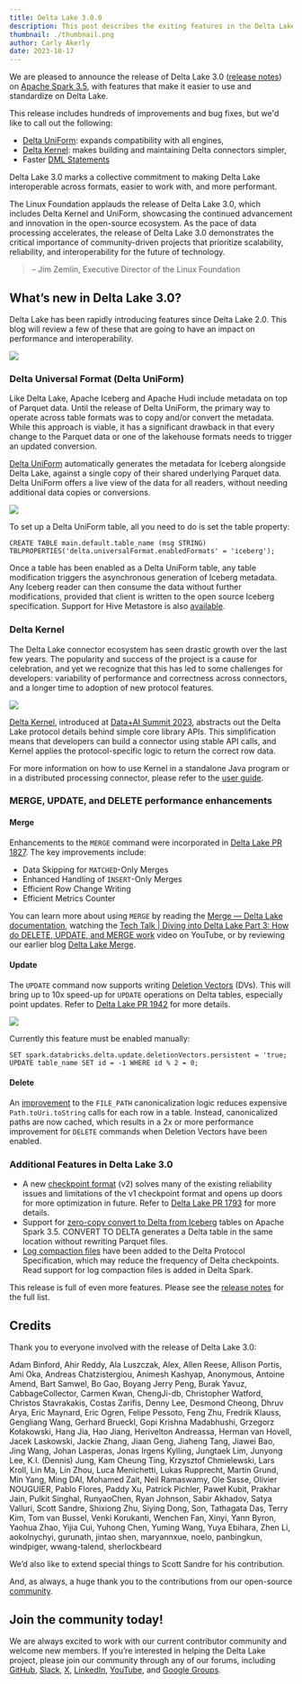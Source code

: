 ```yaml
---
title: Delta Lake 3.0.0
description: This post describes the exiting features in the Delta Lake 3.0.0 release
thumbnail: ./thumbnail.png
author: Carly Akerly
date: 2023-10-17
---
```


We are pleased to announce the release of Delta Lake 3.0 ([release notes](https://github.com/delta-io/delta/releases/tag/v3.0.0)) on [Apache Spark 3.5](https://spark.apache.org/releases/spark-release-3-5-0.html), with features that make it easier to use and standardize on Delta Lake.

This release includes hundreds of improvements and bug fixes, but we'd like to call out the following:

- [Delta UniForm](#uniform): expands compatibility with all engines,
- [Delta Kernel](#kernel): makes building and maintaining Delta connectors simpler,
- Faster [DML Statements](#merge-update-delete)

Delta Lake 3.0 marks a collective commitment to making Delta Lake interoperable across formats, easier to work with, and more performant.

<Info title="" level="info">
The Linux Foundation applauds the release of Delta Lake 3.0, which includes Delta Kernel and UniForm, showcasing the continued advancement and innovation in the open-source ecosystem. As the pace of data processing accelerates, the release of Delta Lake 3.0 demonstrates the critical importance of community-driven projects that prioritize scalability, reliability, and interoperability for the future of technology.

> – Jim Zemlin, Executive Director of the Linux Foundation

</Info>

## What’s new in Delta Lake 3.0?

Delta Lake has been rapidly introducing features since Delta Lake 2.0. This blog will review a few of these that are going to have an impact on performance and interoperability.

![](image1.png)

### <a id="uniform"></a> Delta Universal Format (Delta UniForm)

Like Delta Lake, Apache Iceberg and Apache Hudi include metadata on top of Parquet data. Until the release of Delta UniForm, the primary way to operate across table formats was to copy and/or convert the metadata. While this approach is viable, it has a significant drawback in that every change to the Parquet data or one of the lakehouse formats needs to trigger an updated conversion.

[Delta UniForm](https://github.com/delta-io/delta/commit/9b50cd206004ae28105846eee9d910f39019ab8b) automatically generates the metadata for Iceberg alongside Delta Lake, against a single copy of their shared underlying Parquet data. Delta UniForm offers a live view of the data for all readers, without needing additional data copies or conversions.

![](image2.png)

To set up a Delta UniForm table, all you need to do is set the table property:

```
CREATE TABLE main.default.table_name (msg STRING)
TBLPROPERTIES('delta.universalFormat.enabledFormats' = 'iceberg');
```

Once a table has been enabled as a Delta UniForm table, any table modification triggers the asynchronous generation of Iceberg metadata. Any Iceberg reader can then consume the data without further modifications, provided that client is written to the open source Iceberg specification. Support for Hive Metastore is also [available](https://github.com/delta-io/delta/commit/01fee68c).

### <a id="kernel"></a> Delta Kernel

The Delta Lake connector ecosystem has seen drastic growth over the last few years. The popularity and success of the project is a cause for celebration, and yet we recognize that this has led to some challenges for developers: variability of performance and correctness across connectors, and a longer time to adoption of new protocol features.

![](image3.png)

[Delta Kernel](https://github.com/delta-io/delta/tree/master/kernel), introduced at [Data+AI Summit 2023](https://www.databricks.com/dataaisummit/session/delta-kernel-simplifying-building-connectors-delta/), abstracts out the Delta Lake protocol details behind simple core library APIs. This simplification means that developers can build a connector using stable API calls, and Kernel applies the protocol-specific logic to return the correct row data.

For more information on how to use Kernel in a standalone Java program or in a distributed processing connector, please refer to the [user guide](https://github.com/delta-io/delta/blob/branch-3.0/kernel/USER_GUIDE.md).

### <a id="merge-update-delete"></a> MERGE, UPDATE, and DELETE performance enhancements

#### Merge

Enhancements to the `MERGE` command were incorporated in [Delta Lake PR 1827](https://github.com/delta-io/delta/issues/1827). The key improvements include:

- Data Skipping for `MATCHED`-Only Merges
- Enhanced Handling of `INSERT`-Only Merges
- Efficient Row Change Writing
- Efficient Metrics Counter

You can learn more about using `MERGE` by reading the [Merge — Delta Lake documentation](https://docs.delta.io/latest/delta-update.html), watching the [Tech Talk | Diving into Delta Lake Part 3: How do DELETE, UPDATE, and MERGE work](https://www.youtube.com/watch?v=7ewmcdrylsA) video on YouTube, or by reviewing our earlier blog [Delta Lake Merge](https://delta.io/blog/2023-02-14-delta-lake-merge/).

#### Update

The `UPDATE` command now supports writing [Deletion Vectors](https://docs.delta.io/latest/delta-deletion-vectors.html#enable-deletion-vectors) (DVs). This will bring up to 10x speed-up for `UPDATE` operations on Delta tables, especially point updates. Refer to [Delta Lake PR 1942](https://github.com/delta-io/delta/pull/1942) for more details.

![](image4.png)

Currently this feature must be enabled manually:

```
SET spark.databricks.delta.update.deletionVectors.persistent = 'true;
UPDATE table_name SET id = -1 WHERE id % 2 = 0;
```

#### Delete

An [improvement](https://github.com/delta-io/delta/commit/fc39f78d) to the `FILE_PATH` canonicalization logic reduces expensive `Path.toUri.toString` calls for each row in a table. Instead, canonicalized paths are now cached, which results in a 2x or more performance improvement for `DELETE` commands when Deletion Vectors have been enabled.

### Additional Features in Delta Lake 3.0

- A new [checkpoint format](#bookmark=id.ttt3bvou4dru) (v2) solves many of the existing reliability issues and limitations of the v1 checkpoint format and opens up doors for more optimization in future. Refer to [Delta Lake PR 1793](https://github.com/delta-io/delta/issues/1793) for more details.
- Support for [zero-copy convert to Delta from Iceberg](https://docs.delta.io/3.0.0/delta-utility.html#convert-an-iceberg-table-to-a-delta-table) tables on Apache Spark 3.5. CONVERT TO DELTA generates a Delta table in the same location without rewriting Parquet files.
- [Log compaction files](https://github.com/delta-io/delta/commit/5d43f1db5975dca31da29f714b1a155aa4367aee) have been added to the Delta Protocol Specification, which may reduce the frequency of Delta checkpoints. Read support for log compaction files is added in Delta Spark.

This release is full of even more features. Please see the [release notes](https://github.com/delta-io/delta/releases/tag/v3.0.0) for the full list.

## Credits

Thank you to everyone involved with the release of Delta Lake 3.0:

Adam Binford, Ahir Reddy, Ala Luszczak, Alex, Allen Reese, Allison Portis, Ami Oka, Andreas Chatzistergiou, Animesh Kashyap, Anonymous, Antoine Amend, Bart Samwel, Bo Gao, Boyang Jerry Peng, Burak Yavuz, CabbageCollector, Carmen Kwan, ChengJi-db, Christopher Watford, Christos Stavrakakis, Costas Zarifis, Denny Lee, Desmond Cheong, Dhruv Arya, Eric Maynard, Eric Ogren, Felipe Pessoto, Feng Zhu, Fredrik Klauss, Gengliang Wang, Gerhard Brueckl, Gopi Krishna Madabhushi, Grzegorz Kołakowski, Hang Jia, Hao Jiang, Herivelton Andreassa, Herman van Hovell, Jacek Laskowski, Jackie Zhang, Jiaan Geng, Jiaheng Tang, Jiawei Bao, Jing Wang, Johan Lasperas, Jonas Irgens Kylling, Jungtaek Lim, Junyong Lee, K.I. (Dennis) Jung, Kam Cheung Ting, Krzysztof Chmielewski, Lars Kroll, Lin Ma, Lin Zhou, Luca Menichetti, Lukas Rupprecht, Martin Grund, Min Yang, Ming DAI, Mohamed Zait, Neil Ramaswamy, Ole Sasse, Olivier NOUGUIER, Pablo Flores, Paddy Xu, Patrick Pichler, Paweł Kubit, Prakhar Jain, Pulkit Singhal, RunyaoChen, Ryan Johnson, Sabir Akhadov, Satya Valluri, Scott Sandre, Shixiong Zhu, Siying Dong, Son, Tathagata Das, Terry Kim, Tom van Bussel, Venki Korukanti, Wenchen Fan, Xinyi, Yann Byron, Yaohua Zhao, Yijia Cui, Yuhong Chen, Yuming Wang, Yuya Ebihara, Zhen Li, aokolnychyi, gurunath, jintao shen, maryannxue, noelo, panbingkun, windpiger, wwang-talend, sherlockbeard

We’d also like to extend special things to Scott Sandre for his contribution.

And, as always, a huge thank you to the contributions from our open-source [community](delta.io/community).

## Join the community today!

We are always excited to work with our current contributor community and welcome new members. If you’re interested in helping the Delta Lake project, please join our community through any of our forums, including [GitHub](https://go.delta.io/github), [Slack](https://go.delta.io/slack), [X](https://twitter.com/DeltaLakeOSS), [LinkedIn](https://go.delta.io/linkedin), [YouTube](https://go.delta.io/youtube), and [Google Groups](https://go.delta.io/groups).
